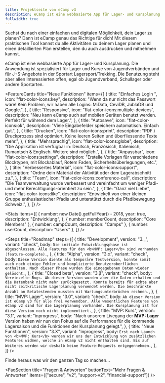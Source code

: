 ```yaml
---
title: Projektseite von eCamp v3
description: eCamp ist eine webbasierte App für Lager- und Kursplanung. Die Anwendung ist spezialisiert für Lager und Kurse von Jugendverbänden und für J+S-Angebote in der Sportart Lagersport/Trekking. Die Benutzung steht aber allen Interessierten offen, egal ob Jugendverband, Schullager oder andere Sportarten.
fullwidth: true
---
```



<HeroBanner
  title="eCamp"
  description="Digitale Lagerplanung für alle"
  primary="Zu eCamp v3"
  secondary="Mithelfen"
/>

<ProseSection>
  <p>
    Suchst du nach einer einfachen und digitalen Möglichkeit, dein Lager zu
    planen? Dann ist eCamp genau das Richtige für dich! Mit diesem praktischen
    Tool kannst du alle Aktivitäten zu deinem Lager planen und einen
    detaillierten Plan erstellen, den du auch ausdrucken und mitnehmen kannst.
  </p>
  <p>
    eCamp ist eine webbasierte App für Lager- und Kursplanung. Die Anwendung ist
    spezialisiert für Lager und Kurse von Jugendverbänden und für J+S-Angebote
    in der Sportart Lagersport/Trekking. Die Benutzung steht aber allen
    Interessierten offen, egal ob Jugendverband, Schullager oder andere
    Sportarten.
  </p>
</ProseSection>

<FeatureCards
  title="Neue Funktionen"
  items={[
    {
      title: "Einfaches Login ",
      icon: "flat-color-icons:key",
      description:
        "Wenn da nur nicht das Passwort wäre! Kein Problem, wir haben alle Logins: MiData, CeviDB, JublaDB und Google.",
    },
    {
      title: "Responsive",
      icon: "flat-color-icons:multiple-devices",
      description:
        "Neu kann eCamp auch auf mobilen Geräten benutzt werden. Perfekt für während dem Lager.",
    },
    {
      title: "Autosave",
      icon: "flat-color-icons:ok",
      description: "Viele Eingabefelder speichern automatisch. Einfach gut.",
    },
    {
      title: "Drucken",
      icon: "flat-color-icons:print",
      description:
        "PDF / Druckprozess sind optimiert. Keine leeren Seiten und überfliessende Texte mehr.",
    },
    {
      title: "Mehrsprachig",
      icon: "flat-color-icons:globe",
      description:
        "Die Applikation ist verfügbar in: Deutsch, Französisch, Italienisch, Rumantsch & Englisch. Weitere sind möglich.",
    },
    {
      title: "Anpassbar",
      icon: "flat-color-icons:settings",
      description:
        "Erstelle Vorlagen für verschiedene Blocktypen, mit Blockablauf, Rotem Faden, Sicherheitsüberlegungen, etc.",
    },
    {
      title: "Verbessertes Material",
      icon: "flat-color-icons:support",
      description:
        "Ordne dein Material der Aktivität oder dem Lagerabschnitt zu.",
    },
    {
      title: "Team",
      icon: "flat-color-icons:conference-call",
      description: "Die Teamverwaltung wurde verbessert und vereinfacht um weniger Pfadi- und mehr Berechtigungs-orientiert zu sein.",
    },
    {
      title: "Ganz viel Liebe",
      icon: "flat-color-icons:like",
      description:
        "Entwickelt von einer kleinen Gruppe enthusiastischer Pfadis und unterstützt durch die Pfadibewegung Schweiz.",
    },
  ]}
/>


<Stats
  items={[
    {
      number: new Date().getFullYear() - 2018,
      year: true,
      description: "Entwicklung",
    },
    { number: memberCount, description: "Core Members" },
    { number: campCount, description: "Camps" },
    { number: userCount, description: "Users" },
  ]}
/>

<Steps
  title="Roadmap"
  steps={[
    {
      title: "Development",
      version: "3._",
      variant: "check",
      body: `Die initiale Entwicklungsphase ist abgeschlossen. Alle Features für den <b>MVP: Lager</b> sind vorhanden (feature-complete).`,
    },
    {
      title: "Alpha",
      version: "3.α",
      variant: "check",
      body: `Diese Version diente als temporäre Testversion, konnte somit auch noch einige Fehler und komplizierte Benutzeroberflächen enthalten. Nach dieser Phase wurden die eingegebenen Daten wieder gelöscht.`,
    },
    {
      title: "Closed beta",
      version: "3.β",
      variant: "check",
      body: `Vereinzelte Bugs. Ab dieser Version wurden aber die Daten erhalten und die Datenbank nicht mehr zurückgesetzt.
       Konnte bereits für echte aber nicht zeitkritische Lagerplanung verwendet werden.
        Die beschränkte Anzahl an Betatestenden mussten mit Wartungsunterbrüchen rechnen.`,
    },
    {
      title: "MVP: Lager",
      version: "3.0",
      variant: "check",
      body: `Ab dieser Version ist eCamp v3 für alle frei verwendbar. Alle wesentlichen Features von eCamp v2 sind für die Lagerplanung vorhanden.
       Die Kursplanung ist für diese Version noch nicht implementiert.`,
    },
    {
      title: "MVP: Kurs",
      version: "3.1",
      variant: "inprogress",
      body: "Nach unserem Livegang der <b>MVP: Lager</b> Version haben wir nun den Fokus auf die Performance für die kommende Lagersaison und die Funktionen der Kursplanung gelegt.",
    },
    {
      title: "Neue Funktionen",
      version: "3.X",
      variant: "inprogress",
      body: `Erst nach Launch von <b>MVP: Kurs</b> werden wir uns der Entwicklung von zusätzlichen Features widmen, welche in eCamp v2 nicht enthalten sind.
       Bis auf Weiteres werden wir deshalb keine Feature-Requests entgegennehmen.`,
    },
  ]}
/>

<HighlightedPosts title="Blog">
  Finde heraus was wir den ganzen Tag so machen...
</HighlightedPosts>

<FaqSection
  title="Fragen & Antworten"
  buttonText="Mehr Fragen & Antworten"
  items={["secure", "v2", "support-v2", "financial-support"]}
/>
